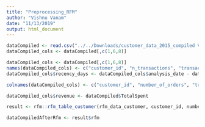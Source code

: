 ---
title: "Preprocessing_RFM"
author: "Vishnu Vanam"
date: "11/13/2019"
output: html_document
---

```{r setup, include=FALSE}

dataCompiled <- read.csv("../../Downloads/customer_data_2015_compiled V2.csv")
dataCompiled_cols <- dataCompiled[,c(1,6,8)]

```

```{r}
dataCompiled_cols <- dataCompiled[,c(1,6,8)]
names(dataCompiled_cols) <- c("customer_id", "n_transactions", "transaction_date")
dataCompiled_cols$recency_days <- dataCompiled_cols$analysis_date - dataCompiled_cols$transaction_date

colnames(dataCompiled_cols) <- c("customer_id", "number_of_orders", "transaction_date", "analysis_date", "revenue")

dataCompiled_cols$revenue <- dataCompiled$TotalSpent

result <- rfm::rfm_table_customer(rfm_data_customer, customer_id, number_of_orders, recency_days, revenue, analysis_date)

dataCompiledAfterRfm <- result$rfm
```

